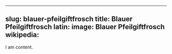 
---
slug: blauer-pfeilgiftfrosch
title: Blauer Pfeilgiftfrosch
latin:
image: Blauer Pfeilgiftfrosch
wikipedia: 
---

I am content.
